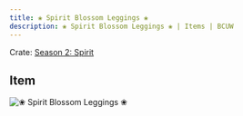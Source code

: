 ```yaml
---
title: ❀ Spirit Blossom Leggings ❀
description: ❀ Spirit Blossom Leggings ❀ | Items | BCUW
---
```


Crate: [Season 2: Spirit](/crates/season/s2/)

## Item
![❀ Spirit Blossom Leggings ❀](https://cdn.bcuw.xyz/2D/spirit/spirit_blossom_leggings.png)